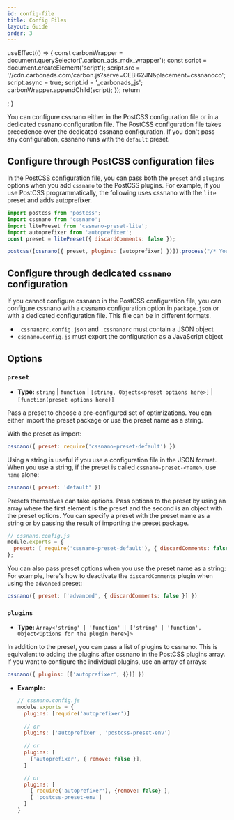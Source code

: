 ```yaml
---
id: config-file
title: Config Files
layout: Guide
order: 3
---
```



  useEffect(() => {
    const carbonWrapper = document.querySelector('.carbon_ads_mdx_wrapper');
    const script = document.createElement('script');
    script.src = '//cdn.carbonads.com/carbon.js?serve=CEBI62JN&placement=cssnanoco';
    script.async = true;
    script.id = '_carbonads_js';
    carbonWrapper.appendChild(script);
  });
  return  <div className="carbon_ads_mdx_wrapper"></div>;
}

<ExampleChart/>

You can configure cssnano either in the PostCSS configuration file or in a dedicated cssnano configuration file. The PostCSS configuration file takes precedence over the dedicated cssnano configuration.
If you don't pass any configuration, cssnano runs with the `default` preset.


## Configure through PostCSS configuration files

In the [PostCSS configuration file](https://github.com/postcss/postcss#usage), you can pass both the `preset` and `plugins` options when you add `cssnano` to the PostCSS plugins. For example, if you use PostCSS programmatically, the following uses cssnano with the `lite` preset and adds autoprefixer.

```js
import postcss from 'postcss';
import cssnano from 'cssnano';
import litePreset from 'cssnano-preset-lite';
import autoprefixer from 'autoprefixer';
const preset = litePreset({ discardComments: false });

postcss([cssnano({ preset, plugins: [autoprefixer] })]).process("/* Your CSS here */")
```

## Configure through dedicated `cssnano` configuration

If you cannot configure cssnano in the PostCSS configuration file, you can configure cssnano with a cssnano configuration option in `package.json` or with a dedicated configuration file. This file can be in different formats.

* `.cssnanorc.config.json` and `.cssnanorc` must contain a JSON object
* `cssnano.config.js` must export the configuration as a JavaScript object


## Options

### `preset`

- **Type:** `string` | `function` | `[string, Objects<preset options here>]` | `[function(preset options here)]`

Pass a preset to choose a pre-configured set of optimizations. You can either import the preset package or use the preset name as a string.

With the preset as import:

```js
cssnano({ preset: require('cssnano-preset-default') })
```

Using a string is useful if you use a configuration file in the JSON format.
When you use a string, if the preset is called `cssnano-preset-<name>`, use `name` alone:

```js
cssnano({ preset: 'default' })
```

Presets themselves can take options.
Pass options to the preset by using an array where the first element is the preset and the second is an object with the preset options. 
You can specify a preset with the preset name as a string or by passing the result of importing the preset package.

```js
// cssnano.config.js
module.exports = {
  preset: [ require('cssnano-preset-default'), { discardComments: false } ]
};
```


You can also pass preset options when you use the preset name as a string:
For example, here's how to deactivate the `discardComments` plugin when using the `advanced` preset:

```js
cssnano({ preset: ['advanced', { discardComments: false }] })
```


### `plugins`

- **Type:** `Array<'string' | 'function' | ['string' | 'function', Object<Options for the plugin here>]>`

In addition to the preset, you can pass a list of plugins to cssnano.
This is equivalent to adding the plugins after cssnano in the PostCSS plugins array.
If you want to configure the individual plugins, use an array of arrays:

```js
cssnano({ plugins: [['autoprefixer', {}]] })
```

- **Example:**
   
  ```js
  // cssnano.config.js
  module.exports = {
    plugins: [require('autoprefixer')]
    
    // or
    plugins: ['autoprefixer', 'postcss-preset-env']
    
    // or
    plugins: [ 
      ['autoprefixer', { remove: false }],
    ]

    // or
    plugins: [
      [ require('autoprefixer'), {remove: false} ],
      [ 'postcss-preset-env']
    ]
  }
  ```
